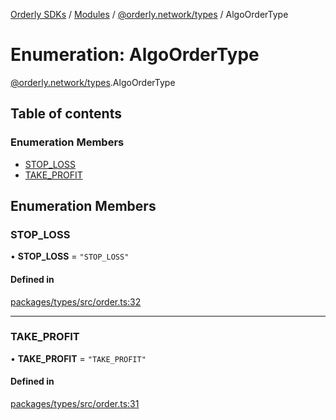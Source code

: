 [Orderly SDKs](/sdks/tech-doc/README) / [Modules](/sdks/tech-doc/modules) / [@orderly.network/types](/sdks/tech-doc/modules/orderly_network_types) / AlgoOrderType

# Enumeration: AlgoOrderType

[@orderly.network/types](/sdks/tech-doc/modules/orderly_network_types).AlgoOrderType

## Table of contents

### Enumeration Members

- [STOP\_LOSS](/sdks/tech-doc/enums/orderly_network_types.AlgoOrderType#stop_loss)
- [TAKE\_PROFIT](/sdks/tech-doc/enums/orderly_network_types.AlgoOrderType#take_profit)

## Enumeration Members

### STOP\_LOSS

• **STOP\_LOSS** = ``"STOP_LOSS"``

#### Defined in

[packages/types/src/order.ts:32](https://github.com/OrderlyNetwork/js-sdk/blob/b90fff4/packages/types/src/order.ts#L32)

___

### TAKE\_PROFIT

• **TAKE\_PROFIT** = ``"TAKE_PROFIT"``

#### Defined in

[packages/types/src/order.ts:31](https://github.com/OrderlyNetwork/js-sdk/blob/b90fff4/packages/types/src/order.ts#L31)
